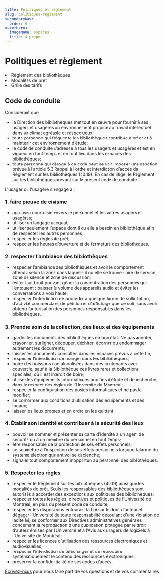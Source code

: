 ```yaml
---
title: Politiques et règlement
slug: politiques-reglement
secondaryNav:
  order: 6
superHero:
  imageName: espaces
  title: À propos
---
```



# Politiques et règlement

<Liste variant="fleche">
    <li><Link to="https://secretariatgeneral.umontreal.ca/public/secretariatgeneral/documents/doc_officiels/reglements/administration/ges40_19-reglement-bibliotheques.pdf">Règlement des bibliothèques</Link></li>
    <li><Link to="../../obtenir/pret-renouvellement-retour/">Modalités de prêt</Link></li>
    <li><Link to="/obtenir/grille-tarifs.pdf">Grille des tarifs</Link></li>
  </Liste>


## Code de conduite

Considérant que

- la Direction des bibliothèques met tout en œuvre pour fournir à ses usagers et usagères un environnement propice au travail intellectuel dans un climat agréable et respectueux;
- toute personne qui fréquente les bibliothèques contribue à créer et à maintenir cet environnement d’étude;
- le code de conduite s’adresse à tous les usagers et usagères et est en vigueur en tout temps et en tout lieu dans les espaces des bibliothèques;
- toute personne qui déroge à ce code peut se voir imposer une sanction prévue à l’article 5.3 Rappel à l’ordre et interdiction d’accès du Règlement sur les bibliothèques (40.19). En cas de litige, le Règlement sur les bibliothèques prévaut sur le présent code de conduite.

L'usager ou l'usagère s'engage à :

### 1. faire preuve de civisme

- agir avec courtoisie envers le personnel et les autres usagers et usagères;
- utiliser un langage adéquat;
- utiliser seulement l’espace dont il ou elle a besoin en bibliothèque afin de respecter les autres personnes;
- respecter les règles de prêt;
- respecter les heures d’ouverture et de fermeture des bibliothèques.

### 2. respecter l’ambiance des bibliothèques

- respecter l’ambiance des bibliothèques et avoir le comportement attendu selon la zone dans laquelle il ou elle se trouve : aire de service, zone de silence et zone de discussion;
- éviter tout bruit pouvant gêner la concentration des personnes qui l’entourent : baisser le volume des appareils audio et éviter les conversations à voix haute;
- respecter l’interdiction de procéder à quelque forme de sollicitation, d’activité commerciale, de pétition et d’affichage que ce soit, sans avoir obtenu l’autorisation des personnes responsables dans les bibliothèques.

### 3. Prendre soin de la collection, des lieux et des équipements

- garder les documents des bibliothèques en bon état. Ne pas annoter, crayonner, surligner, découper, déchirer, écorner ou endommager autrement les documents;
- laisser les documents consultés dans les espaces prévus à cette fin;
- respecter l’interdiction de manger dans les bibliothèques;
- boire des boissons non alcoolisées dans des contenants avec couvercle, sauf à la Bibliothèque des livres rares et collections spéciales, où il est interdit de boire;
- utiliser les équipements informatiques aux fins d’étude et de recherche, dans le respect des règles de l’Université de Montréal;
- respecter la configuration des postes informatiques et ne pas la modifier;
- se conformer aux conditions d’utilisation des équipements et des locaux;
- laisser les lieux propres et en ordre en les quittant.

### 4. Établir son identité et contribuer à la sécurité des lieux

- pouvoir se nommer et présenter sa carte d’identité à un agent de sécurité ou à un membre du personnel en tout temps;
- être responsable de la protection de ses effets personnels;
- se soumettre à l’inspection de ses effets personnels lorsque l’alarme du système électronique antivol se déclenche;
- signaler tout comportement inopportun au personnel des bibliothèques.

### 5. Respecter les règles

- respecter le Règlement sur les bibliothèques (40.19) ainsi que les modalités de prêt. Seuls les responsables des bibliothèques sont autorisés à accorder des exceptions aux politiques des bibliothèques;
- respecter toutes les règles, directives et politiques de l’Université de Montréal, en plus du présent code de conduite;
- respecter les dispositions entourant la Loi sur le droit d’auteur et dégager l’Université de toute responsabilité découlant d’une violation de ladite loi; se conformer aux Directives administratives générales concernant la reproduction d’une publication protégée par le droit d’auteur émises par l’Université et à l’Avis aux usagers de logiciels à l’Université de Montréal;
- respecter les licences d’utilisation des ressources électroniques et audiovisuelles;
- respecter l’interdiction de télécharger et de reproduire systématiquement le contenu des ressources électroniques;
- préserver la confidentialité de ses codes d’accès.

[Ecrivez-nous](mailto:unequestion@bib.umontreal.ca) pour nous faire part de vos questions et de vos commentaires
